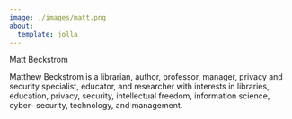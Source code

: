 ```yaml
---
image: ./images/matt.png
about:
  template: jolla
---
```


Matt Beckstrom

Matthew Beckstrom is a librarian, author, professor, manager, privacy and security specialist, educator, and researcher with interests in libraries, education, privacy, security, intellectual freedom, information science, cyber- security, technology, and management.
